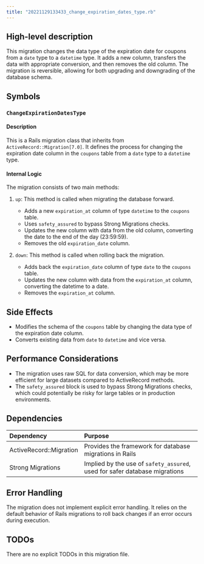 ```yaml
---
title: "20221129133433_change_expiration_dates_type.rb"
---
```


## High-level description
This migration changes the data type of the expiration date for coupons from a `date` type to a `datetime` type. It adds a new column, transfers the data with appropriate conversion, and then removes the old column. The migration is reversible, allowing for both upgrading and downgrading of the database schema.

## Symbols

### `ChangeExpirationDatesType`
#### Description
This is a Rails migration class that inherits from `ActiveRecord::Migration[7.0]`. It defines the process for changing the expiration date column in the `coupons` table from a `date` type to a `datetime` type.

#### Internal Logic
The migration consists of two main methods:

1. `up`: This method is called when migrating the database forward.
   - Adds a new `expiration_at` column of type `datetime` to the `coupons` table.
   - Uses `safety_assured` to bypass Strong Migrations checks.
   - Updates the new column with data from the old column, converting the date to the end of the day (23:59:59).
   - Removes the old `expiration_date` column.

2. `down`: This method is called when rolling back the migration.
   - Adds back the `expiration_date` column of type `date` to the `coupons` table.
   - Updates the new column with data from the `expiration_at` column, converting the datetime to a date.
   - Removes the `expiration_at` column.

## Side Effects
- Modifies the schema of the `coupons` table by changing the data type of the expiration date column.
- Converts existing data from `date` to `datetime` and vice versa.

## Performance Considerations
- The migration uses raw SQL for data conversion, which may be more efficient for large datasets compared to ActiveRecord methods.
- The `safety_assured` block is used to bypass Strong Migrations checks, which could potentially be risky for large tables or in production environments.

## Dependencies
| Dependency | Purpose |
|:-----------|:--------|
| ActiveRecord::Migration | Provides the framework for database migrations in Rails |
| Strong Migrations | Implied by the use of `safety_assured`, used for safer database migrations |

## Error Handling
The migration does not implement explicit error handling. It relies on the default behavior of Rails migrations to roll back changes if an error occurs during execution.

## TODOs
There are no explicit TODOs in this migration file.
